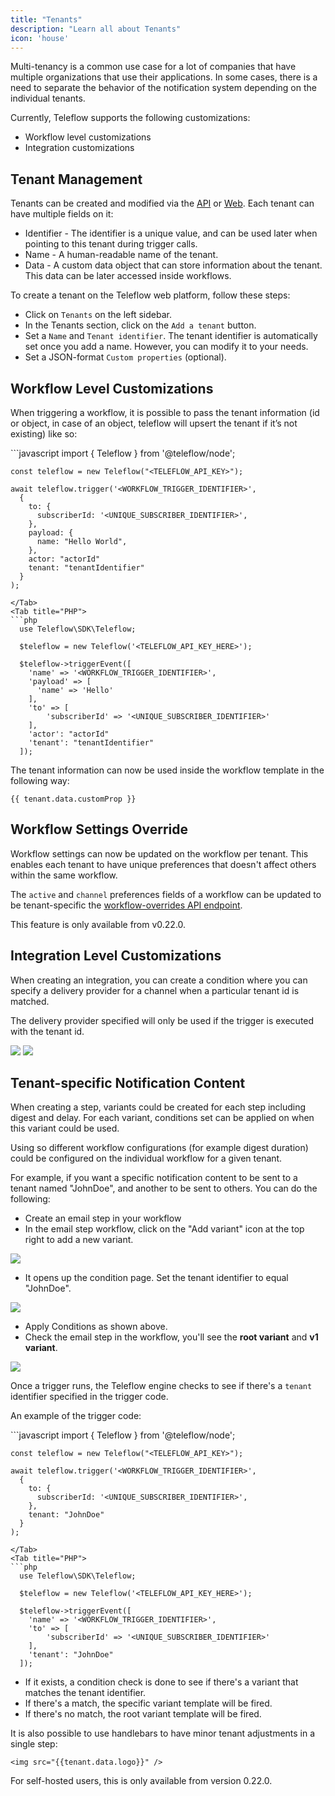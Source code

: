 ```yaml
---
title: "Tenants"
description: "Learn all about Tenants"
icon: 'house'
---
```




Multi-tenancy is a common use case for a lot of companies that have multiple organizations that use their applications. In some cases, there is a need to separate the behavior of the notification system depending on the individual tenants. 

Currently, Teleflow supports the following customizations:

- Workflow level customizations
- Integration customizations

## Tenant Management 

Tenants can be created and modified via the [API](http://docs.teleflow.khulnasoft.com/api-reference/tenants/get-tenants) or [Web](https://web.teleflow.khulnasoft.com/tenants?utm_campaign=docs-tenants). Each tenant can have multiple fields on it:

* Identifier - The identifier is a unique value, and can be used later when pointing to this tenant during trigger calls.
* Name - A human-readable name of the tenant.
* Data - A custom data object that can store information about the tenant. This data can be later accessed inside workflows.

To create a tenant on the Teleflow web platform, follow these steps:

- Click on `Tenants` on the left sidebar.
- In the Tenants section, click on the `Add a tenant` button.
- Set a `Name` and `Tenant identifier`. The tenant identifier is automatically set once you add a name. However, you can modify it to your needs.
- Set a JSON-format `Custom properties` (optional).

## Workflow Level Customizations

When triggering a workflow, it is possible to pass the tenant information (id or object, in case of an object, teleflow will upsert the tenant if it’s not existing) like so:

<Tabs>
  <Tab title="Node.js">
  ```javascript
    import { Teleflow } from '@teleflow/node';

    const teleflow = new Teleflow("<TELEFLOW_API_KEY>");

    await teleflow.trigger('<WORKFLOW_TRIGGER_IDENTIFIER>',
      {
        to: {
          subscriberId: '<UNIQUE_SUBSCRIBER_IDENTIFIER>',
        },
        payload: {
          name: "Hello World",
        },
        actor: "actorId"
        tenant: "tenantIdentifier"
      }
    );
  ```
  </Tab>
  <Tab title="PHP">
  ```php
    use Teleflow\SDK\Teleflow;

    $teleflow = new Teleflow('<TELEFLOW_API_KEY_HERE>');

    $teleflow->triggerEvent([
      'name' => '<WORKFLOW_TRIGGER_IDENTIFIER>',
      'payload' => [
        'name' => 'Hello'
      ],
      'to' => [
          'subscriberId' => '<UNIQUE_SUBSCRIBER_IDENTIFIER>'
      ],
      'actor': "actorId"
      'tenant': "tenantIdentifier"
    ]);
  ```
  </Tab>
</Tabs>

The tenant information can now be used inside the workflow template in the following way:

```
{{ tenant.data.customProp }}
```

## Workflow Settings Override

Workflow settings can now be updated on the workflow per tenant. This enables each tenant to have unique preferences that doesn't affect others within the same workflow. 

The `active` and `channel` preferences fields of a workflow can be updated to be tenant-specific the [workflow-overrides API endpoint](/api-reference/workflow-overrides/create-workflow-overrides).

<Warning>This feature is only available from v0.22.0.</Warning>

## Integration Level Customizations

When creating an integration, you can create a condition where you can specify a delivery provider for a channel when a particular tenant id is matched.

The delivery provider specified will only be used if the trigger is executed with the tenant id.

<Frame caption="Add provider instance"><img src="https://github.com/khulnasoft/docs/assets/2946769/583824c7-766b-49fc-bb8e-7cf72dd74eee" /></Frame>

<Frame caption="Set conditions"><img src="https://github.com/khulnasoft/docs/assets/2946769/9c1c33f5-f5eb-4e4b-82b7-f4c05bdf00d7" /></Frame>

## Tenant-specific Notification Content

When creating a step, variants could be created for each step including digest and delay. For each variant, conditions set can be applied on when this variant could be used. 

Using so different workflow configurations (for example digest duration) could be configured on the individual workflow for a given tenant.

For example, if you want a specific notification content to be sent to a tenant named "JohnDoe", and another to be sent to others. You can do the following:

- Create an email step in your workflow
- In the email step workflow, click on the "Add variant" icon at the top right to add a new variant.
<Frame caption="Add variant"><img src="https://github.com/khulnasoft/docs/assets/2946769/0ca3c7a8-b046-4db5-bb48-b2894d313a35" /></Frame>

- It opens up the condition page. Set the tenant identifier to equal "JohnDoe".
<Frame caption="Set variant"><img src="https://github.com/khulnasoft/docs/assets/2946769/c6306feb-5126-47da-8d83-8e01755a3ade" /></Frame>

- Apply Conditions as shown above.
- Check the email step in the workflow, you'll see the **root variant** and **v1 variant**.
<Frame caption="See the variants"><img src="https://github.com/khulnasoft/docs/assets/2946769/d8570463-270e-41a3-be96-e33c178750c3" /></Frame>

Once a trigger runs, the Teleflow engine checks to see if there's a `tenant` identifier specified in the trigger code.

An example of the trigger code:

<Tabs>
  <Tab title="Node.js">
  ```javascript
    import { Teleflow } from '@teleflow/node';

    const teleflow = new Teleflow("<TELEFLOW_API_KEY>");

    await teleflow.trigger('<WORKFLOW_TRIGGER_IDENTIFIER>',
      {
        to: {
          subscriberId: '<UNIQUE_SUBSCRIBER_IDENTIFIER>',
        },
        tenant: "JohnDoe"
      }
    );
  ```
  </Tab>
  <Tab title="PHP">
  ```php
    use Teleflow\SDK\Teleflow;

    $teleflow = new Teleflow('<TELEFLOW_API_KEY_HERE>');

    $teleflow->triggerEvent([
      'name' => '<WORKFLOW_TRIGGER_IDENTIFIER>',
      'to' => [
          'subscriberId' => '<UNIQUE_SUBSCRIBER_IDENTIFIER>'
      ],
      'tenant': "JohnDoe"
    ]);
  ```
  </Tab>
</Tabs>

- If it exists, a condition check is done to see if there's a variant that matches the tenant identifier. 
- If there's a match, the specific variant template will be fired.
- If there's no match, the root variant template will be fired.


It is also possible to use handlebars to have minor tenant adjustments in a single step:

```
<img src="{{tenant.data.logo}}" />
```

<Warning> For self-hosted users, this is only available from version 0.22.0. </Warning>
